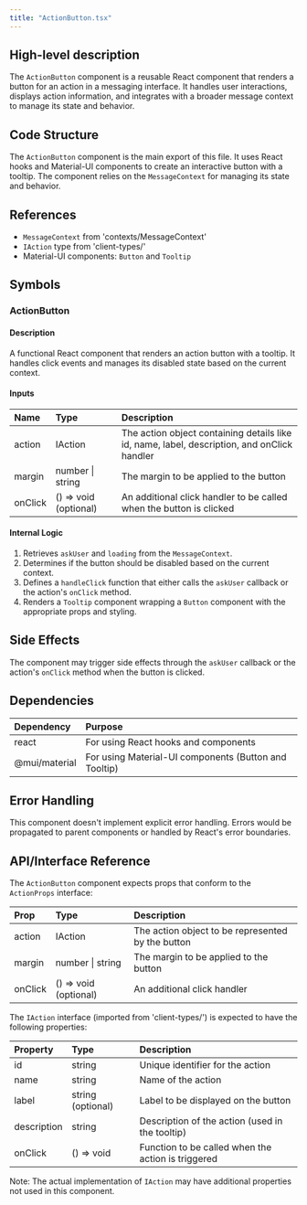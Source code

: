 ```yaml
---
title: "ActionButton.tsx"
---
```


## High-level description
The `ActionButton` component is a reusable React component that renders a button for an action in a messaging interface. It handles user interactions, displays action information, and integrates with a broader message context to manage its state and behavior.

## Code Structure
The `ActionButton` component is the main export of this file. It uses React hooks and Material-UI components to create an interactive button with a tooltip. The component relies on the `MessageContext` for managing its state and behavior.

## References
- `MessageContext` from 'contexts/MessageContext'
- `IAction` type from 'client-types/'
- Material-UI components: `Button` and `Tooltip`

## Symbols

### ActionButton
#### Description
A functional React component that renders an action button with a tooltip. It handles click events and manages its disabled state based on the current context.

#### Inputs
| Name | Type | Description |
|:-----|:-----|:------------|
| action | IAction | The action object containing details like id, name, label, description, and onClick handler |
| margin | number \| string | The margin to be applied to the button |
| onClick | () =&gt; void (optional) | An additional click handler to be called when the button is clicked |

#### Internal Logic
1. Retrieves `askUser` and `loading` from the `MessageContext`.
2. Determines if the button should be disabled based on the current context.
3. Defines a `handleClick` function that either calls the `askUser` callback or the action's `onClick` method.
4. Renders a `Tooltip` component wrapping a `Button` component with the appropriate props and styling.

## Side Effects
The component may trigger side effects through the `askUser` callback or the action's `onClick` method when the button is clicked.

## Dependencies
| Dependency | Purpose |
|:-----------|:--------|
| react | For using React hooks and components |
| @mui/material | For using Material-UI components (Button and Tooltip) |

## Error Handling
This component doesn't implement explicit error handling. Errors would be propagated to parent components or handled by React's error boundaries.

## API/Interface Reference
The `ActionButton` component expects props that conform to the `ActionProps` interface:

| Prop | Type | Description |
|:-----|:-----|:------------|
| action | IAction | The action object to be represented by the button |
| margin | number \| string | The margin to be applied to the button |
| onClick | () =&gt; void (optional) | An additional click handler |

The `IAction` interface (imported from 'client-types/') is expected to have the following properties:

| Property | Type | Description |
|:---------|:-----|:------------|
| id | string | Unique identifier for the action |
| name | string | Name of the action |
| label | string (optional) | Label to be displayed on the button |
| description | string | Description of the action (used in the tooltip) |
| onClick | () =&gt; void | Function to be called when the action is triggered |

Note: The actual implementation of `IAction` may have additional properties not used in this component.